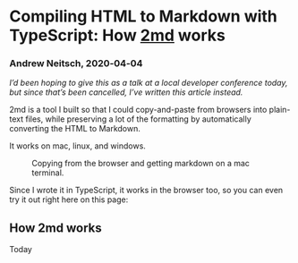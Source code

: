 
<div class="jumbotron jumbotron-fluid">
  <div class="container">

# Compiling HTML to Markdown with TypeScript: How [2md][] works
[2md]: https://github.com/andrewdotn/2md

  </div>
</div>

### Andrew Neitsch, 2020‑04‑04

*I’d been hoping to give this as a talk at a local developer conference today,
but since that’s been cancelled, I’ve written this article instead.*

2md is a tool I built so that I could copy-and-paste from browsers into
plain-text files, while preserving a lot of the formatting by automatically
converting the HTML to Markdown.

It works on mac, linux, and windows.

<figure class="figure">
  <PauseableImage src="/doc/demo.gif" className="figure-img img-fluid rounded"/>
  <figcaption class="figure-caption">
    Copying from the browser and getting markdown on a mac terminal.
  </figcaption>
</figure>

Since I wrote it in TypeScript, it works in the browser too, so you can
even try it out right here on this page:

<ToMd/>

## How 2md works

Today
